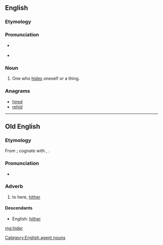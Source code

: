 ==English==

===Etymology===
{{suffix|hide|er}}

===Pronunciation===
* {{a|RP}} {{IPA|/ˈhaɪdə/}}
* {{a|US}} {{IPA|/ˈhɑɪɾɚ/}}

===Noun===
{{en-noun}}

# One who [[hide]]s oneself or a thing.

===Anagrams===
* [[hired#English|hired]]
* [[rehid#English|rehid]]

[[Category:English agent nouns]]

----

==Old English==

===Etymology===
From {{etyl|gem-pro|ang}}; cognate with {{etyl|non|-}} {{term|heðra|lang=non}}, {{etyl|got|-}} {{term|𐌷𐌹𐌳𐍂𐌴|tr=hidrē|lang=got}}.

===Pronunciation===
* {{IPA|/ˈhider/|lang=ang}}

===Adverb===
{{head|ang|adverb}}

# to here, [[hither]]

====Descendants====
* English: [[hither]]

[[mg:hider]]